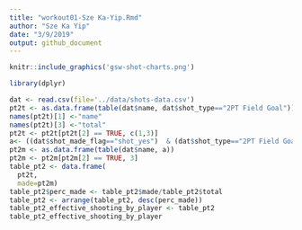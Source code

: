 ```yaml
---
title: "workout01-Sze Ka-Yip.Rmd"
author: "Sze Ka Yip"
date: "3/9/2019"
output: github_document
---
```


```r

knitr::include_graphics('gsw-shot-charts.png')

```


```r

library(dplyr)

dat <- read.csv(file='../data/shots-data.csv')
pt2t <- as.data.frame(table(dat$name, dat$shot_type=="2PT Field Goal"))
names(pt2t)[1] <-"name"
names(pt2t)[3] <-"total"
pt2t <- pt2t[pt2t[2] == TRUE, c(1,3)]
a<- ((dat$shot_made_flag=="shot_yes")  & (dat$shot_type=="2PT Field Goal") )
pt2m <- as.data.frame(table(dat$name, a))
pt2m <- pt2m[pt2m[2] == TRUE, 3]
table_pt2 <- data.frame(
  pt2t,
  made=pt2m)
table_pt2$perc_made <- table_pt2$made/table_pt2$total
table_pt2 <- arrange(table_pt2, desc(perc_made))
table_pt2_effective_shooting_by_player <- table_pt2
table_pt2_effective_shooting_by_player 
        
        
```

